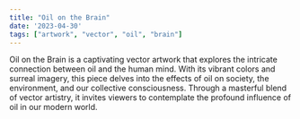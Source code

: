 ```yaml
---
title: "Oil on the Brain"
date: '2023-04-30'
tags: ["artwork", "vector", "oil", "brain"]
---
```


Oil on the Brain is a captivating vector artwork that explores the intricate connection 
between oil and the human mind. With its vibrant colors and surreal imagery, this piece 
delves into the effects of oil on society, the environment, and our collective consciousness. 
Through a masterful blend of vector artistry, it invites viewers to contemplate the profound 
influence of oil in our modern world.

